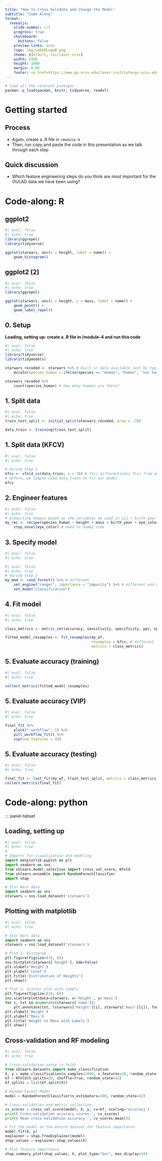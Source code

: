 ```yaml
---
title: "How to Cross-Validate and Change the Model"
subtitle: "Code Along"
format:
  revealjs: 
    slide-number: c/t
    progress: true
    chalkboard: 
      buttons: false
    preview-links: auto
    logo: img/LASERLogoB.png
    theme: [default, css/laser.scss]
    width: 1920
    height: 1080
    margin: 0.05
    footer: <a href=https://www.go.ncsu.edu/laser-institute>go.ncsu.edu/laser-institute
---
```


```r
# load all the relevant packages
pacman::p_load(pacman, knitr, tidyverse, readxl)
```

# Getting started

## Process

- Again, create a .R file in `/module-4`
- Then, run copy and paste the code in this presentation as we talk through each step

## Quick discussion

- Which feature engineering steps do you think are most important for the OULAD data we have been using?

# Code-along: R

::: {.panel-tabset}
## ggplot2

```r
#| eval: false
#| echo: true
library(ggrepel)
library(tidyverse)

ggplot(starwars, aes(x = height, label = name)) +
    geom_histogram()
```

## ggplot2 (2)

```r
#| eval: false
#| echo: true
library(ggrepel)

ggplot(starwars, aes(x = height, y = mass, label = name)) +
    geom_point() +
    geom_label_repel()
```

## 0. Setup

**Loading, setting up: create a .R file in /module-4 and run this code**

```r
#| eval: false
#| echo: true
library(tidyverse)
library(tidymodels)

starwars_recoded <- starwars %>% # built-in data available just by typing
    mutate(species_human = ifelse(species == "Human", "human", "not human"))

starwars_recoded %>% 
    count(species_human) # how many humans are there?
```


## 1. Split data

```r
#| eval: false
#| echo: true
train_test_split <- initial_split(starwars_recoded, prop = .70)

data_train <- training(train_test_split)
```

## 1. Split data (KFCV)

```r
#| eval: false
#| echo: true

# during Step 1
kfcv <- vfold_cv(data_train, v = 10) # this differentiates this from what we did before
# before, we simple used data_train to fit our model
kfcv
```

## 2. Engineer features

```r
#| eval: false
#| echo: true
# predicting humans based on the variables we used in LL1 + birth_year and homeworld
my_rec <- recipe(species_human ~ height + mass + birth_year + eye_color, data = data_train) %>% 
    step_novel(eye_color) # need to dummy code
```


## 3. Specify model

```r
#| eval: false
#| echo: true

#| eval: false
#| echo: true
# during step 3
my_mod <- rand_forest() %>% # different
    set_engine("ranger", importance = "impurity") %>% # different and with importance
    set_mode("classification")
```

## 4. Fit model

```r
#| eval: false
#| echo: true

class_metrics <- metric_set(accuracy, sensitivity, specificity, ppv, npv, kap) # this is new

fitted_model_resamples <- fit_resamples(my_wf, 
                                        resamples = kfcv, # different
                                        metrics = class_metrics)
```

## 5. Evaluate accuracy (training)

```r
#| eval: false
#| echo: true

collect_metrics(fitted_model_resamples)
```

## 5. Evaluate accuracy (VIP)

```r
#| eval: false
#| echo: true

final_fit %>% 
    pluck(".workflow", 1) %>%   
    pull_workflow_fit() %>% 
    vip(num_features = 10)
```

## 5. Evaluate accuracy (testing)

```r
#| eval: false
#| echo: true

final_fit <- last_fit(my_wf, train_test_split, metrics = class_metrics)
collect_metrics(final_fit)
```

:::

# Code-along: python

::: panel-tabset

## Loading, setting up

```python
#| eval: false
#| echo: true
#
# Imports for visualization and modeling
import matplotlib.pyplot as plt
import seaborn as sns
from sklearn.model_selection import cross_val_score, KFold
from sklearn.ensemble import RandomForestClassifier
import shap

# Star Wars data
import seaborn as sns
starwars = sns.load_dataset('starwars')
```

## Plotting with matplotlib

```python
#| eval: false
#| echo: true

# Star Wars data
import seaborn as sns
starwars = sns.load_dataset('starwars')

# Plot 1: Histogram
plt.figure(figsize=(10, 6))
sns.histplot(starwars['height'], kde=False)
plt.xlabel('Height')
plt.ylabel('Count')
plt.title('Distribution of Heights')
plt.show()

# Plot 2: Scatter plot with labels
plt.figure(figsize=(10, 6))
sns.scatterplot(data=starwars, x='height', y='mass')
for i, txt in enumerate(starwars['name']):
    plt.annotate(txt, (starwars['height'][i], starwars['mass'][i]), fontsize=9)
plt.xlabel('Height')
plt.ylabel('Mass')
plt.title('Height vs Mass with Labels')
plt.show()
```

## Cross-validation and RF modeling

```python
#| eval: false
#| echo: true

# Cross-validation setup (v-fold)
from sklearn.datasets import make_classification
X, y = make_classification(n_samples=1000, n_features=20, random_state=42)
kf = KFold(n_splits=20, shuffle=True, random_state=42)
kf_splits = list(kf.split(X))

# Random Forest Model
model = RandomForestClassifier(n_estimators=100, random_state=42)

# Cross-validation and metric collection
cv_scores = cross_val_score(model, X, y, cv=kf, scoring='accuracy')
print('Cross-validation accuracy scores:', cv_scores)
print('Mean cross-validation accuracy:', cv_scores.mean())

# Fit the model on the entire dataset for feature importance
model.fit(X, y)
explainer = shap.TreeExplainer(model)
shap_values = explainer.shap_values(X)

# Plot feature importance
shap.summary_plot(shap_values, X, plot_type="bar", max_display=10)
```